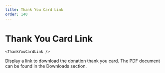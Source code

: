 ```yaml
---
title: Thank You Card Link
order: 140
---
```

# Thank You Card Link

```
<ThankYouCardLink />
```
Display a link to download the donation thank you card. The PDF document can be found in the Downloads section.  